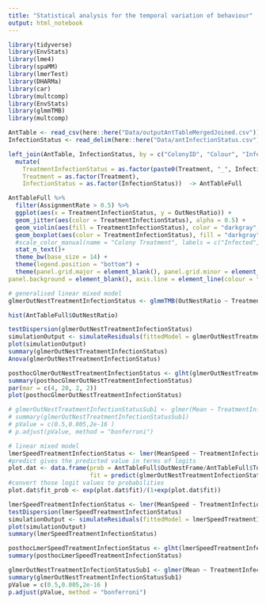 ```yaml
---
title: "Statistical analysis for the temporal variation of behaviour"
output: html_notebook
---
```

 
```r
library(tidyverse)
library(EnvStats)
library(lme4)
library(spaMM)
library(lmerTest)
library(DHARMa)
library(car)
library(multcomp)
library(EnvStats)
library(glmmTMB)
library(multcomp)
```

```r

AntTable <- read_csv(here::here("Data/outputAntTableMergedJoined.csv"))
InfectionStatus <- read_delim(here::here("Data/antInfectionStatus.csv"), delim = ";")
```

```r
left_join(AntTable, InfectionStatus, by = c("ColonyID", "Colour", "InfectionStatus", "InfectionLoad", "Treatment")) %>% 
  mutate(
    TreatmentInfectionStatus = as.factor(paste0(Treatment, "_", InfectionStatus)),
    Treatment = as.factor(Treatment),
    InfectionStatus = as.factor(InfectionStatus))  -> AntTableFull
```

```r
AntTableFull %>% 
  filter(AssignmentRate > 0.5) %>% 
  ggplot(aes(x = TreatmentInfectionStatus, y = OutNestRatio)) +
  geom_jitter(aes(color = TreatmentInfectionStatus), alpha = 0.5) +
  geom_violin(aes(fill = TreatmentInfectionStatus), color = "darkgray", lwd=0.3, alpha = 0.4) +
  geom_boxplot(aes(color = TreatmentInfectionStatus), fill = "darkgray", alpha = 0.7, outlier.shape = NA, width=0.05) +
  #scale_color_manual(name = "Colony Treatment", labels = c("Infected", "Mixed"), values = c("T" = "#D95319", "X" = "#7E2F8E")) +
  stat_n_text()+
  theme_bw(base_size = 14) +
  theme(legend.position = "bottom") +
  theme(panel.grid.major = element_blank(), panel.grid.minor = element_blank(),
panel.background = element_blank(), axis.line = element_line(colour = "black"))

```

```r
# generalised linear mixed model
glmerOutNestTreatmentInfectionStatus <- glmmTMB(OutNestRatio ~ TreatmentInfectionStatus + (1|ColonyID), data = AntTableFull, ziformula = ~.)

hist(AntTableFull$OutNestRatio)

testDispersion(glmerOutNestTreatmentInfectionStatus)
simulationOutput <- simulateResiduals(fittedModel = glmerOutNestTreatmentInfectionStatus, plot = F)
plot(simulationOutput)
summary(glmerOutNestTreatmentInfectionStatus)
Anova(glmerOutNestTreatmentInfectionStatus)

posthocGlmerOutNestTreatmentInfectionStatus <- glht(glmerOutNestTreatmentInfectionStatus, linfct = mcp(TreatmentInfectionStatus = "Tukey"))
summary(posthocGlmerOutNestTreatmentInfectionStatus)
par(mar = c(4, 20, 2, 2))
plot(posthocGlmerOutNestTreatmentInfectionStatus)

# glmerOutNestTreatmentInfectionStatusSub1 <- glmer(Mean ~ TreatmentInfectionStatus + (1|ColonyID), data = subset(AntTableFull, TreatmentInfectionStatus == "X_uninfected" | TreatmentInfectionStatus == "X_infected"), family = binomial())
# summary(glmerOutNestTreatmentInfectionStatusSub1)
# pValue = c(0.5,0.005,2e-16 )
# p.adjust(pValue, method = "bonferroni")

```

```r
# linear mixed model
lmerSpeedTreatmentInfectionStatus <- lmer(MeanSpeed ~ TreatmentInfectionStatus + (1|ColonyID), data = AntTableFull)
#predict gives the predicted value in terms of logits
plot.dat <- data.frame(prob = AntTableFull$OutNestFrame/AntTableFull$TotalFrame,
                       fit = predict(glmerOutNestTreatmentInfectionStatusSub1, menarche))
#convert those logit values to probabilities
plot.dat$fit_prob <- exp(plot.dat$fit)/(1+exp(plot.dat$fit))

lmerSpeedTreatmentInfectionStatus <- lmer(MeanSpeed ~ TreatmentInfectionStatus + (1|ColonyID), data = AntTableFull,)
testDispersion(lmerSpeedTreatmentInfectionStatus)
simulationOutput <- simulateResiduals(fittedModel = lmerSpeedTreatmentInfectionStatus, plot = F)
plot(simulationOutput)
summary(lmerSpeedTreatmentInfectionStatus)

posthocLmerSpeedTreatmentInfectionStatus <- glht(lmerSpeedTreatmentInfectionStatus, linfct = mcp(TreatmentInfectionStatus = "Tukey"))
summary(posthocLmerSpeedTreatmentInfectionStatus)

glmerOutNestTreatmentInfectionStatusSub1 <- glmer(Mean ~ TreatmentInfectionStatus + (1|ColonyID), data = subset(AntTableFull, TreatmentInfectionStatus == "X_uninfected" | TreatmentInfectionStatus == "X_infected"), family = binomial())
summary(glmerOutNestTreatmentInfectionStatusSub1)
pValue = c(0.5,0.005,2e-16 )
p.adjust(pValue, method = "bonferroni")

```

